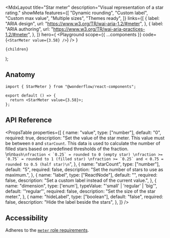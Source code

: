 
  <MdxLayout
    title="Star meter"
    description="Visual representation of a star rating."
    showMeta
    features={[
      "Dynamic rounding",
      "Custom label",
      "Custom max value",
      "Multiple sizes",
      "Themes ready",
    ]}
    links={[
      {
        label: "ARIA design",
        url: "https://www.w3.org/TR/wai-aria-1.2/#meter",
      },
      {
        label: "ARIA authoring",
        url: "https://www.w3.org/TR/wai-aria-practices-1.2/#meter",
      },
    ]}
    hero={
      <Playground
        scope={{ ...components }}
        code={`<StarMeter value={3.58} />`}
      />
    }
  >
    {children}
  </MdxLayout>
);

## Anatomy

```tsx highlight=1,4
import { StarMeter } from "@wonderflow/react-components";

export default () => {
  return <StarMeter value={3.58}>;
};
```

## API Reference

<PropsTable
  properties={[
    {
      name: "value",
      type: ["number"],
      default: "0",
      required: true,
      description: "Set the value of the star meter. This value must be between `0` and `starCount`. This data is used to calculate the number of filled stars based on predefined thresholds of the fraction. \n\n```bash\nfraction < `0.25` = rounded to 0 (empty star) \nfraction >= `0.75` = rounded to 1 (filled star) \nfraction >= `0.25` and < 0.75 = rounded to 0.5 (half star)\n```",
    },
    {
      name: "starCount",
      type: ["number"],
      default: "5",
      required: false,
      description: "Set the number of stars to use as maximum.",
    },
    {
      name: "label",
      type: ["ReactNode"],
      default: "",
      required: false,
      description: "Set a custom label instead of the current value.",
    },
    {
      name: "dimension",
      type: ['enum'],
      typeValue: "'small' | 'regular' | 'big'",
      default: '"regular"',
      required: false,
      description: "Set the size of the star meter.",
    },
    {
      name: "hideLabel",
      type: ["boolean"],
      default: "false",
      required: false,
      description: "Hide the label beside the stars",
    },
  ]}
/>

## Accessibility

Adheres to the [`meter` role requirements](https://www.w3.org/TR/wai-aria-1.2/#meter).
